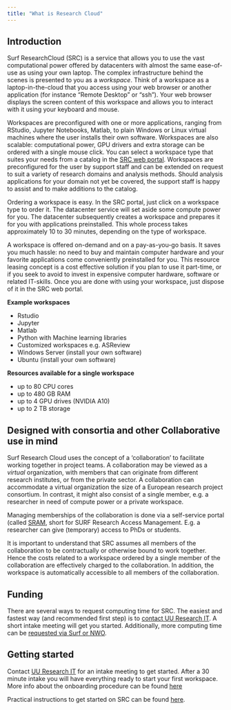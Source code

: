 ```yaml
---
title: "What is Research Cloud"
---
```


## Introduction

Surf ResearchCloud (SRC) is a service that allows you to use the vast computational power offered 
by datacenters with almost the same ease-of-use as using your own laptop. 
The complex infrastructure behind the scenes is presented to you as a *workspace*. Think
of a workspace as a laptop-in-the-cloud that you access using your web browser or another
application (for instance "Remote Desktop" or "ssh").
Your web browser displays the screen content of this workspace and allows you to interact with
it using your keyboard and mouse. 

Workspaces are preconfigured with one or more applications, ranging from RStudio, Jupyter Notebooks, Matlab, to plain Windows or Linux virtual machines where the user installs their own software. Workspaces are also scalable:
computational power, GPU drivers and extra storage can be ordered with a single mouse click.
You can select a workspace type that suites your needs from a catalog in 
the [SRC web portal](https://portal.live.surfresearchcloud.nl). 
Workspaces are preconfigured for the user by support staff and can be extended on request to suit a variety of research domains and analysis methods. 
Should analysis applications for your domain not yet be covered, the support staff is happy to assist 
and to make additions to the catalog.

Ordering a workspace is easy. In the SRC portal, just click on a workspace type to order it. The 
datacenter service will set aside some compute power for you. 
The datacenter subsequently creates a workspace and prepares it for you with applications preinstalled. 
This whole process takes approximately 10 to 30 minutes, depending on the type of workspace.

A workspace is offered on-demand and on a pay-as-you-go basis. 
It saves you much hassle: no need to buy and maintain computer hardware and
your favorite applications come conveniently preinstalled for you.
This resource leasing concept is a cost effective solution if you plan to use it part-time, 
or if you seek to avoid to invest in expensive computer hardware, software or related IT-skills.
Once you are done with using your workspace, just dispose of it in the SRC web portal.

**Example workspaces**  

* Rstudio  
* Jupyter  
* Matlab  
* Python with Machine learning libraries   
* Customized workspaces e.g. ASReview   
* Windows Server (install your own software)  
* Ubuntu (install your own software)  

**Resources available for a single workspace**  

* up to 80 CPU cores  
* up to 480 GB RAM  
* up to 4 GPU drives (NVIDIA A10)  
* up to 2 TB storage  

## Designed with consortia and other Collaborative use in mind
Surf Research Cloud uses the concept of a 'collaboration' to facilitate working together in project teams.
A collaboration may be viewed as a *virtual* organization, with members that can originate
from different research institutes, or from the private sector. A collaboration can accommodate a virtual organization the size of a European research project consortium. In contrast, it might also consist of a single member, e.g. a researcher in need of compute power or a private workspace.

Managing memberships of the collaboration is done via a self-service portal (called [SRAM](https://servicedesk.surf.nl/wiki/display/WIKI/SURF+Research+Access+Management), 
short for SURF Research Access Management. E.g. a researcher can give (temporary) access to PhDs or students.

It is important to understand that SRC assumes all members of the collaboration to be 
contractually or otherwise bound to work together.  
Hence the costs related to a workspace ordered by a single member of the collaboration are 
effectively charged to the collaboration. In addition, the workspace is automatically accessible
to all members of the collaboration.

## Funding
There are several ways to request computing time for SRC. The easiest and fastest way (and recommended first step)
is to [contact UU Research IT](https://www.uu.nl/en/research/research-data-management/tools-services/software-and-computing/virtual-research-environments). 
A short intake meeting will get you started. Additionally, more computing time can be [requested via Surf or NWO](funding.qmd).

## Getting started
Contact [UU Research IT](https://www.uu.nl/en/research/research-data-management/tools-services/software-and-computing/virtual-research-environments) for an intake meeting to get started. After a 30 minute intake you will have everything ready to start your first workspace. More info about the onboarding procedure can be found [here](onboarding.qmd)

Practical instructions to get started on SRC can be found [here](first-steps.qmd).

